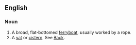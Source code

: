 ==English==

===Noun===
#A broad, flat-bottomed [[ferry]]boat, usually worked by a rope.
#A [[vat]] or [[cistern]]. See [[Back]].